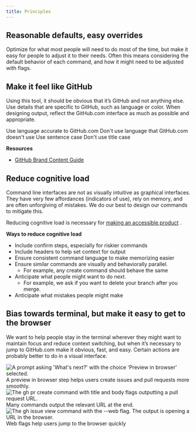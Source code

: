 ```yaml
---
title: Principles
---
```




## Reasonable defaults, easy overrides
Optimize for what most people will need to do most of the time, but make it easy for people to adjust it to their needs. Often this means considering the default behavior of each command, and how it might need to be adjusted with flags.


## Make it feel like GitHub
Using this tool, it should be obvious that it’s GitHub and not anything else. Use details that are specific to GitHub, such as language or color. When designing output, reflect the GitHub.com interface as much as possible and appropriate.


<DoDontContainer>
  <Do src={Principle205}>
    Use language accurate to GitHub.com
  </Do>
  <Dont src={Principle202}>
    Don't use language that GitHub.com doesn't use
  </Dont>
</DoDontContainer>

<DoDontContainer>
  <Do src={Principle204}>
    Use sentence case
  </Do>
  <Dont src={Principle201}>
    Don't use title case
  </Dont>
</DoDontContainer>

**Resources**
- [GitHub Brand Content Guide](https://brand.github.com/content/)


## Reduce cognitive load
Command line interfaces are not as visually intuitive as graphical interfaces. They have very few affordances (indicators of use), rely on memory, and are often unforgiving of mistakes. We do our best to design our commands to mitigate this.

Reducing cognitive load is necessary for  [making an accessible product](https://www.w3.org/TR/coga-usable/#summary) .

**Ways to reduce cognitive load**
* Include confirm steps, especially for riskier commands
* Include headers to help set context for output
* Ensure consistent command language to make memorizing easier
* Ensure similar commands are visually and behaviorally parallel.
	* For example, any create command should behave the same
* Anticipate what people might want to do next.
	* For example, we ask if you want to delete your branch after you merge.
* Anticipate what mistakes people might make


## Bias towards terminal, but make it easy to get to the browser
We want to help people stay in the terminal wherever they might want to maintain focus and reduce context switching, but when it’s necessary to jump to GitHub.com make it obvious, fast, and easy. Certain actions are probably better to do in a visual interface.

<img src={Principle401} alt="A prompt asking 'What's next?' with the choice 'Preview in browser' selected." />
<Caption>A preview in browser step helps users create issues and pull requests more smoothly.</Caption>

<img src={Principle402} alt="The gh pr create command with title and body flags outputting a pull request URL." />
<Caption>Many commands output the relevant URL at the end.</Caption>

<img src={Principle403} alt="The gh issue view command with the --web flag. The output is opening a URL in the browser." />
<Caption>Web flags help users jump to the browser quickly</Caption>
